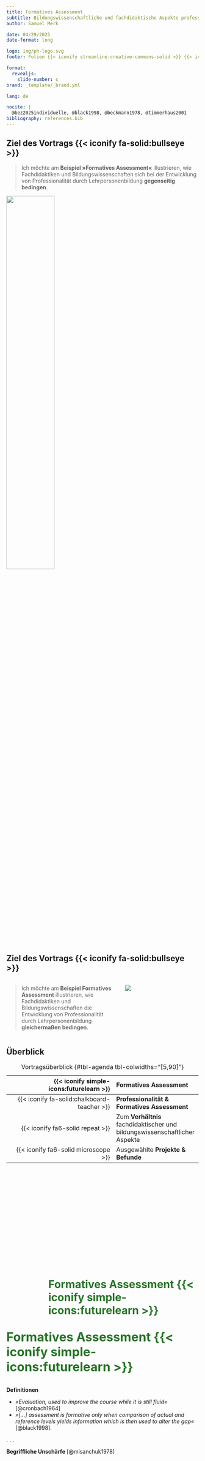 ```yaml
---
title: Formatives Assessment
subtitle: Bildungswissenschaftliche und fachdidaktische Aspekte professionellen Handelns von Lehrpersonen
author: Samuel Merk

date: 04/29/2025
date-format: long

logo: img/ph-logo.svg
footer: Folien {{< iconify streamline:creative-commons-solid >}} {{< iconify fa6-brands:creative-commons-by >}} unter bit.ly/merk123

format: 
  revealjs:
    slide-number: c
brand: _template/_brand.yml    

lang: de

nocite: |
  @bez2025individuelle, @black1998, @beckmann1978, @timmerhaus2001
bibliography: references.bib
---
```


## Ziel des Vortrags {{< iconify fa-solid:bullseye >}}{.center}

> Ich möchte am **Beispiel »Formatives Assessment«** illustrieren, wie Fachdidaktiken und Bildungswissenschaften sich bei der Entwicklung von Professionalität durch Lehrpersonenbildung **gegenseitig bedingen**.

![](img/ziel.png){width=50% fig-align="center"}

## Ziel des Vortrags {{< iconify fa-solid:bullseye >}}{.center}

:::: {.columns}

::: {.column width='60%'}
> Ich möchte am **Beispiel Formatives Assessment** illustrieren, wie Fachdidaktiken und Bildungswissenschaften die Entwicklung von Professionalität durch Lehrpersonenbildung **gleichermaßen bedingen**.
:::

::: {.column width='40%'}
![](img/ziel (2).png){fig-align="center"}
:::

::::


## Überblick {.center}

| {{< iconify simple-icons:futurelearn >}} | **Formatives Assessment** |
|---------------------------------------:|:-------------------------------|
| {{< iconify fa-solid:chalkboard-teacher >}} | **Professionalität & Formatives Assessment** |
| {{< iconify fa6-solid repeat >}} | Zum **Verhältnis** fachdidaktischer und bildungswissenschaftlicher Aspekte |
| {{< iconify fa6-solid microscope >}} | Ausgewählte **Projekte & Befunde** |

: Vortragsüberblick {#tbl-agenda tbl-colwidths="\[5,90\]"}

<style>
#tbl-agenda-caption-0ceaefa1-69ba-4598-a22c-09a6ac19f8ca {
  color: #d9534f00; /* transparant */
  font-weight: bold;
}
</style>

## <!-- Formatives Assessment--> {auto-animate="true"}

::: {style="margin-top: 300px; font-size: 2em; font-weight: bold; color:#267326; margin-left: 110px;"}
Formatives Assessment {{< iconify simple-icons:futurelearn >}}
:::

::: footer
:::


## <!-- Formatives Assessment--> {.smaller auto-animate="true"}
::: {style="margin-top: 0px;font-size: 2.3em; font-weight: bold; color:#267326; margin-left: 0px;"}
Formatives Assessment {{< iconify simple-icons:futurelearn >}}
:::

**Definitionen**

* *»Evaluation, used to improve the course while it is still fluid«* [@cronbach1964]
* *»\[...\] assessment is formative only when comparison of actual and reference levels yields information which is then used to alter the gap«* [@black1998].

. . .

**Begriffliche Unschärfe** [@misanchuk1978]
```{=html}
<script src="https://cdn.wordart.com/wordart.min.js" async defer></script>
```

::: {style="height:300px" data-wordart-src="https://cdn.wordart.com/json/7xj8vm7szv1e"}
:::


::: {.footer}
**{{< iconify simple-icons:futurelearn >}}** [- {{< iconify fa-solid:chalkboard-teacher >}} - {{< iconify fa6-solid repeat >}} - {{< iconify fa6-solid microscope >}}]{style="color: #b4b4b4;"}
:::


## Formatives Assessment {{< iconify simple-icons:futurelearn >}} {.smaller}

::::: columns
::: {.column width="50%"}
-   Ältere Metaanalysen [@fuchs1986; @black1998] kommen zu sehr positiven Ergebnissen $(.4<d<.7)$
-   Jüngere Metaanalysen sind immer noch positiv aber konservativer [vgl. @dunn2009; @kingston2011; @mclaughlin2017]
-   Als Moderatoren werden insbesondere das Fach und die Treatment-Art vorgeschlagen [@kingston2011]
:::

::: {.column width="50%"}
```r
#| echo: false
#| fig-height: 5
#| fig-format: "svg"
#| fig-width: 4.3
#| out-width: 100%

set.seed(1234)
library(tidyverse)
library(bayestestR)
library(ggdist)
library(hrbrthemes)
library(colorspace)

data <- tibble(
  `Summativ_Cohen's d = .4` = distribution_normal(250, 13),
  `Formativ_Cohen's d = .4` = distribution_normal(250, 13 + .4),
  `Summativ_Cohen's d = .7` = distribution_normal(250, 13),
  `Formativ_Cohen's d = .7` = distribution_normal(250, 13 + .7)) %>% 
  gather(Gruppe, Leistung) %>% 
  mutate(Effektstärke = str_sub(Gruppe, -14, -1),
         Gruppe = str_sub(Gruppe, 1, 8))


ggplot(data, aes(Leistung, Gruppe)) +
  geom_dots(fill = lighten("#267326", .3),
            color = lighten("#267326", .3),
            layout = "hex") + 
  #stat_halfeye(fill = "#26732650",
  #             color = "#174717") +
  stat_pointinterval(color = "#174717") +
  facet_wrap(~ Effektstärke, ncol = 1) +
  theme_ipsum_rc() + 
  ylab("") +
  theme(axis.line.x = element_blank(),
        axis.text.x = element_blank(),
        panel.background = element_rect(fill = "#f2f2f2",
                                        color = "#f2f2f2"),
        plot.background = element_rect(fill = "#f2f2f2",
                                        color = "#f2f2f2"))
```
:::
:::::

::: {.footer}
**{{< iconify simple-icons:futurelearn >}}** [- {{< iconify fa-solid:chalkboard-teacher >}} - {{< iconify fa6-solid repeat >}} - {{< iconify fa6-solid microscope >}}]{style="color: #b4b4b4;"}
:::



## <!-- Professionalität--> {auto-animate="true"}

::: {style="margin-top: 300px; font-size: 2em; font-weight: bold; color:#267326; margin-left: 110px;"}
[Professionalität {{< iconify fa-solid:chalkboard-teacher >}}]{.imp}
:::

::: {.footer}
:::

## <!-- Professionalität--> {.smaller auto-animate="true"}

::: {style="margin-top: 0px;font-size: 2.3em; font-weight: bold; color:#267326; margin-left: 0px;"}
Professionalität {{< iconify fa-solid:chalkboard-teacher >}}
:::

:::::: columns
::: {.column width="33%"}

#### Kompetenztheo. Ansatz 
* In der Tradition Expertiseansatzes der Lehrpersonenprofessionalität [@bromme1992]
* Topologie von Wissen, Überzeugungen, Werthaltungen, mot. Orientierungen selbstregulativen Fäh. [@baumert2006]
:::

::: {.column width="33%"}
#### Strukturtheo. Ansatz
* Soziologischer Fokus auf Rollenerwartungen und soziale Gefüge [@helsper2014]
* Insbesondere sog. »Antinomien« wurden stark rezipiert [@fabel-lamla2018]
:::

::: {.column width="33%"}
#### Berufsbiografischer Ansatz
* In Tradition erziehungswissenschaftlicher Biografieforschung [@terhart1992]
* Stark intraindividuelle Perspektive [@fabel-lamla2018]
:::
::::::

:::: {.columns}
::: {.column width='33%'}
<center>[{{< iconify fluent-mdl2:venn-diagram size=3x >}}]{style='color:#267326;'}</center>
:::

::: {.column width='33%'}
<center>[{{< iconify oui:app-users-roles size=3x >}}]{style='color:#267326;'}</center>
:::

::: {.column width='33%'}
<center>[{{< iconify lineicons:route-1 size=3x >}}]{style='color:#267326;'}</center>
:::

::::



::: {.footer}
[{{< iconify simple-icons:futurelearn >}}]{style="color: #b4b4b4;"} - **{{< iconify fa-solid:chalkboard-teacher >}}** [- {{< iconify fa6-solid repeat >}} - {{< iconify fa6-solid microscope >}}]{style="color: #b4b4b4;"}
:::

## <!-- Fachdidaktik & Bildungswissenschaften --> {auto-animate="true"}
::: {style="margin-top: 300px; font-size: 1.8em; font-weight: bold; color:#267326; margin-left: 110px;"}
[Fachdidaktik & Bildungswiss. {{< iconify fa6-solid repeat >}}]{.imp}
:::

::: {.footer}
:::

## <!-- Fachdidaktik & Bildungswiss.--> {auto-animate="true" .smaller}
::: {style="margin-top: 0px;font-size: 2.3em; font-weight: bold; color:#267326; margin-left: 0px;"}
Fachdidaktik & Bildungswiss. {{< iconify fa6-solid repeat >}}
:::


![](img/notwBed.png){width="53%" fig-align="center"}

> Bildungswissenschaftliche Aspekte können notwendige Bedingung für »professionelles Formatives Assessment« darstellen [@barnes2014]

::: {.footer}
[{{< iconify simple-icons:futurelearn >}} - {{< iconify fa-solid:chalkboard-teacher >}}]{style="color: #b4b4b4;"} - **{{< iconify fa6-solid repeat >}}** - [{{< iconify fa6-solid microscope >}}]{style="color: #b4b4b4;"}
:::

## Fachdidaktik & Bildungswiss. {{< iconify fa6-solid repeat >}} {.smaller}
:::: {.columns}

::: {.column width='40%'}
*Welche Aufgabe in Klasse 7 für FA?*

1) $378 \cdot 605 = ?$
2) $58,7 \cdot 0,94 = ?$
3) $\frac{1}{2} \cdot \frac{5}{6} = ?$
4) Gwendolyn ist $\frac{3}{4}$ so alt wie Rebecca. Rebecca ist $\frac{2}{3}$ so alt wie Edwin. Edwin ist $20$ Jahre alt. Wie alt ist Gwendolyn?
:::

::: {.column width='60%'}
<center>
![Hassediagramm nach Falmagne [-@falmagne1990]](img/hasse.png){width=60%}
</center>
:::

::::

. . .

> Fachdidaktische Aspekte können eine notwendige Bedingung für »professionelles Formatives Assessment« darstellen [@heitink2016].

::: {.footer}
[{{< iconify simple-icons:futurelearn >}} - {{< iconify fa-solid:chalkboard-teacher >}}]{style="color: #b4b4b4;"} - **{{< iconify fa6-solid repeat >}}** - [{{< iconify fa6-solid microscope >}}]{style="color: #b4b4b4;"}
:::


## Fachdidaktik & Bildungswiss. {{< iconify fa6-solid repeat >}} {.smaller}

::: {.r-stack}
![](img/Induktion3 (5).png){.fragment width="47%" fig-align="center"}

![](img/Induktion3 (7).png){.fragment width="47%" fig-align="center"}

![](img/Induktion3 (8).png){.fragment width="47%" fig-align="center"}

![](img/Induktion3 (9).png){.fragment width="47%" fig-align="center"}

![](img/Induktion3 (6).png){.fragment width="47%" fig-align="center"}

![](img/Induktion3 (10).png){.fragment width="47%" fig-align="center"}
:::

. . .

> Bildungswissenschaftliche Aspekte können induktiv entstehen [@terhart2013; @bayrhuber2017]

::: {.footer}
[{{< iconify simple-icons:futurelearn >}} - {{< iconify fa-solid:chalkboard-teacher >}}]{style="color: #b4b4b4;"} - **{{< iconify fa6-solid repeat >}}** - [{{< iconify fa6-solid microscope >}}]{style="color: #b4b4b4;"}
:::

## Fachdidaktik & Bildungswiss. {{< iconify fa6-solid repeat >}} {.smaller}
::: {.r-stack}
![](img/deduktion.png){.fragment width="50%" fig-align="center"}

![](img/deduktion (1).png){.fragment width="50%" fig-align="center"}

![](img/deduktion (2).png){.fragment width="50%" fig-align="center"}

![](img/deduktion (3).png){.fragment width="50%" fig-align="center"}
:::

> Fachdidaktische Aspekte können deduktiv entstehen [@kohnlein1977; @nachtigall1979]

::: {.footer}
[{{< iconify simple-icons:futurelearn >}} - {{< iconify fa-solid:chalkboard-teacher >}}]{style="color: #b4b4b4;"} - **{{< iconify fa6-solid repeat >}}** - [{{< iconify fa6-solid microscope >}}]{style="color: #b4b4b4;"}
:::

## Fachdidaktik & Bildungswiss. {{< iconify fa6-solid repeat >}} {.smaller}
#### Allgemeine Verhältnisbestimmungen
* In der Vergangenheit waren wechselseitige Abgrenzungs- und Vereinnahmungsversuche erkennbar [@binder2022a]
* Ältere Verhältnisbestimmungen sehen Fachdidaktiken eher als »Integrationswissenschaften« [@kohnlein1977; @nachtigall1979]
* Jüngere verorten sich teilweise im interdisziplinären Feld der empirischen Bildungsforschung [@leuders2015]
* Vielfalt der Verhältnisbestimmungen scheint ungebrochen:

:::: {.columns}

::: {.column width='16%'}
![](img/verhaeltnis1-e.png){group="my-gallery"}
:::

::: {.column width='16%'}
![](img/verhaeltnis2-e.png){group="my-gallery"}
:::

::: {.column width='16%'}
![](img/verhaeltnis3-e.png){group="my-gallery"}
:::

::: {.column width='16%'}
![](img/verhaeltnis4-e.png){group="my-gallery"}
:::

::: {.column width='16%'}
![](img/verhaeltnis5-e.png){group="my-gallery"}
:::

::: {.column width='16%'}
![](img/verhaeltnis6-e.png){group="my-gallery"}
:::
::::

<center>Vielfalt der Verhältnisbestimmungen nach Cramer [-@cramer2019b]</center>

::: {.footer}
[{{< iconify simple-icons:futurelearn >}} - {{< iconify fa-solid:chalkboard-teacher >}}]{style="color: #b4b4b4;"} - **{{< iconify fa6-solid repeat >}}** - [{{< iconify fa6-solid microscope >}}]{style="color: #b4b4b4;"}
:::

## <!-- Ausgewählte Projekte & Befunde --> {auto-animate="true"}
::: {style="margin-top: 300px; font-size: 1.5em; font-weight: bold; color:#267326; margin-left: 110px;"}
[Ausgewählte Projekte & Befunde {{< iconify fa6-solid microscope >}}]{.imp}
:::

::: {.footer}
:::

## <!-- Ausgewählte Projekte & Befunde--> {.smaller auto-animate="true"  .center}
::: {style="margin-top: 0px;font-size: 2.3em; font-weight: bold; color:#267326; margin-left: 0px;"}
Ausgewählte Projekte & Befunde {{< iconify fa6-solid microscope >}}
:::

#### Projekt: **Vom Testergebnis zur pädagogischen Maßnahme** ![](img/logo_mindsteps.png){width=12% style="margin: -6px 0px!important;"}
* In Kooperation mit Martin Tomasik (Zürich) und Sarah Bez (Karlsruhe), gefördert durch die Biaesch Stiftung 
* Explorativer Fokus auf Rezeptions- und Sensemakingprozesse von Heavy-Usern des digitalen formativen Assessmentsystems mindsteps
* Zentraler Befund: [»Fachdidaktische Fehleranalyse« nimmt großen Raum ein und scheint wichtige Voraussetzung für die Konstruktion praktischer Implikationen {{< iconify fa6-solid:arrow-up-right-from-square >}}](img/biaesch_ergebnis.png){.lightbox} 
* Anschlussfragestellung:  

    *Wie kann diese »Fachdidaktische Fehleranalyse« unterstützt werden?*
    
  
::: {.footer}
[{{< iconify simple-icons:futurelearn >}} - {{< iconify fa-solid:chalkboard-teacher >}} - {{< iconify fa6-solid repeat >}}]{style="color: #b4b4b4;"} - **{{< iconify fa6-solid microscope >}}**
:::  


## Ausgewählte Projekte & Befunde {{< iconify fa6-solid microscope >}} {.smaller .center}
#### Teilprojekt: **Aufgabendashboards** - Promotionskolleg [![](img/Logo_AQUAd.png){width=12% style="margin: -6px 0px!important;"}](img/Sunburst_AQUA.png){.lightbox}
* In Kooperation mit Anouschka van Leeuwen (Utrecht) & Thorsten Bohl (Tübingen), gefördert durch das MWK Baden-Württemberg
* Experimentelle Variation von Rückmeldeformaten formativer Assessments 
* Zentraler Befund: [Die grafische Darstellung beeinflusst die eingenommene Bezugsnorm {{< iconify fa6-solid:arrow-up-right-from-square >}}](img/Ergebnisse_aquad.png){.lightbox} 
* Anschlussfragestellung:

    *Wie sollten sozial normierte mehrdimensionale formative Assessments kommuniziert werden?*
    
::: {.footer}
[{{< iconify simple-icons:futurelearn >}} - {{< iconify fa-solid:chalkboard-teacher >}} - {{< iconify fa6-solid repeat >}}]{style="color: #b4b4b4;"} - **{{< iconify fa6-solid microscope >}}**
:::  


## Ausgewählte Projekte & Befunde {{< iconify fa6-solid microscope >}} {.smaller .center}
#### Projekt: ![](img/logo_ccPENDL.png){width=12% style="margin: -6px 0px!important;"}
* In Kooperation mit Karina Karst (Mannheim), Nadine Anskeit und Sarah Bez (Karlsruhe), gefördert durch die Robert Bosch Stiftung 
* Service Learning Projekt in dem Lehramtsstudierende für diagnosegeleite Leseflüssigkeitsförderung professionalisiert werden
* Zentraler Befund: [Effekte auf Schülerebene in Quasiexperiment {{< iconify fa6-solid:arrow-up-right-from-square >}}](img/Ergebnisse_ccPENDL.png){.lightbox} 
* Anschlussfragestellung: 

    *Kann Interesse und Selbstwirksamkeit bzgl. diagnosegleiteter Leseförderung durch individualisierte Motivationsinterventionen gesteigert werden?*

::: {.footer}
[{{< iconify simple-icons:futurelearn >}} - {{< iconify fa-solid:chalkboard-teacher >}} - {{< iconify fa6-solid repeat >}}]{style="color: #b4b4b4;"} - **{{< iconify fa6-solid microscope >}}**
:::  



## {.center data-visibility="uncounted"}
![](img/lupe.png){fig-align="center" width="60%"}

::: footer
:::

## {.center data-visibility="uncounted"}
![](img/lupe.png){fig-align="center" width="60%"}

::: footer
[**{{< iconify fa6-solid handshake >}}**]{style="size: 3em"}
:::


## Literatur

::: footer
:::

